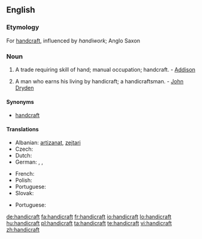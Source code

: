 ==English==
{{wikipedia}}
===Etymology===
For [[handcraft]], influenced by ''handiwork''; Anglo Saxon

===Noun===
{{en-noun}}

# A trade requiring skill of hand; manual occupation; handcraft. - [[Addison]]
# {{rare}} A man who earns his living by handicraft; a handicraftsman. - [[w:John Dryden|John Dryden]]

====Synonyms====
*[[handcraft]]

====Translations====
{{trans-top|trade requiring skill of hand}}
*Albanian: [[artizanat]], [[zejtari]]
*Czech: {{t-|cs|řemeslo|n}}
*Dutch: {{t+|nl|ambacht|f}}
*German: {{t|de|Handarbeit|f}}, {{t+|de|Handwerk|n}}, {{t|de|Kunsthandwerk|n}}
{{trans-mid}}
*French: {{t|fr|artisanat|m}}
*Polish: {{t|pl|rękodzieło}}
*Portuguese: {{t|pt|artesanato|m}}
*Slovak: {{t|sk|remeslo|n}}
{{trans-bottom}}

{{trans-top|handicraftsman}}
*Portuguese: {{t|pt|artesão|m}}
{{trans-bottom}}

[[de:handicraft]]
[[fa:handicraft]]
[[fr:handicraft]]
[[io:handicraft]]
[[lo:handicraft]]
[[hu:handicraft]]
[[pl:handicraft]]
[[ta:handicraft]]
[[te:handicraft]]
[[vi:handicraft]]
[[zh:handicraft]]